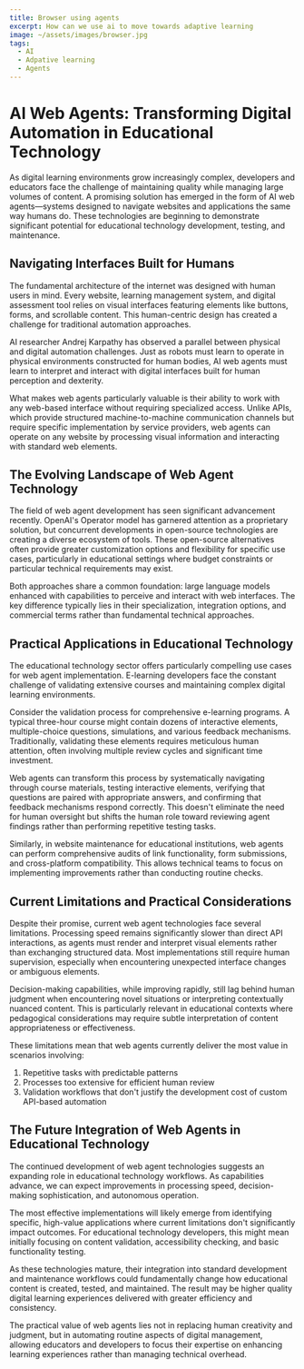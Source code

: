 ```yaml
---
title: Browser using agents
excerpt: How can we use ai to move towards adaptive learning
image: ~/assets/images/browser.jpg
tags:
  - AI
  - Adpative learning
  - Agents
---
```

# AI Web Agents: Transforming Digital Automation in Educational Technology

As digital learning environments grow increasingly complex, developers and educators face the challenge of maintaining quality while managing large volumes of content. A promising solution has emerged in the form of AI web agents—systems designed to navigate websites and applications the same way humans do. These technologies are beginning to demonstrate significant potential for educational technology development, testing, and maintenance.

## Navigating Interfaces Built for Humans

The fundamental architecture of the internet was designed with human users in mind. Every website, learning management system, and digital assessment tool relies on visual interfaces featuring elements like buttons, forms, and scrollable content. This human-centric design has created a challenge for traditional automation approaches.

AI researcher Andrej Karpathy has observed a parallel between physical and digital automation challenges. Just as robots must learn to operate in physical environments constructed for human bodies, AI web agents must learn to interpret and interact with digital interfaces built for human perception and dexterity.

What makes web agents particularly valuable is their ability to work with any web-based interface without requiring specialized access. Unlike APIs, which provide structured machine-to-machine communication channels but require specific implementation by service providers, web agents can operate on any website by processing visual information and interacting with standard web elements.

## The Evolving Landscape of Web Agent Technology

The field of web agent development has seen significant advancement recently. OpenAI's Operator model has garnered attention as a proprietary solution, but concurrent developments in open-source technologies are creating a diverse ecosystem of tools. These open-source alternatives often provide greater customization options and flexibility for specific use cases, particularly in educational settings where budget constraints or particular technical requirements may exist.

Both approaches share a common foundation: large language models enhanced with capabilities to perceive and interact with web interfaces. The key difference typically lies in their specialization, integration options, and commercial terms rather than fundamental technical approaches.

## Practical Applications in Educational Technology

The educational technology sector offers particularly compelling use cases for web agent implementation. E-learning developers face the constant challenge of validating extensive courses and maintaining complex digital learning environments.

Consider the validation process for comprehensive e-learning programs. A typical three-hour course might contain dozens of interactive elements, multiple-choice questions, simulations, and various feedback mechanisms. Traditionally, validating these elements requires meticulous human attention, often involving multiple review cycles and significant time investment.

Web agents can transform this process by systematically navigating through course materials, testing interactive elements, verifying that questions are paired with appropriate answers, and confirming that feedback mechanisms respond correctly. This doesn't eliminate the need for human oversight but shifts the human role toward reviewing agent findings rather than performing repetitive testing tasks.

Similarly, in website maintenance for educational institutions, web agents can perform comprehensive audits of link functionality, form submissions, and cross-platform compatibility. This allows technical teams to focus on implementing improvements rather than conducting routine checks.

## Current Limitations and Practical Considerations

Despite their promise, current web agent technologies face several limitations. Processing speed remains significantly slower than direct API interactions, as agents must render and interpret visual elements rather than exchanging structured data. Most implementations still require human supervision, especially when encountering unexpected interface changes or ambiguous elements.

Decision-making capabilities, while improving rapidly, still lag behind human judgment when encountering novel situations or interpreting contextually nuanced content. This is particularly relevant in educational contexts where pedagogical considerations may require subtle interpretation of content appropriateness or effectiveness.

These limitations mean that web agents currently deliver the most value in scenarios involving:

1. Repetitive tasks with predictable patterns
2. Processes too extensive for efficient human review
3. Validation workflows that don't justify the development cost of custom API-based automation

## The Future Integration of Web Agents in Educational Technology

The continued development of web agent technologies suggests an expanding role in educational technology workflows. As capabilities advance, we can expect improvements in processing speed, decision-making sophistication, and autonomous operation.

The most effective implementations will likely emerge from identifying specific, high-value applications where current limitations don't significantly impact outcomes. For educational technology developers, this might mean initially focusing on content validation, accessibility checking, and basic functionality testing.

As these technologies mature, their integration into standard development and maintenance workflows could fundamentally change how educational content is created, tested, and maintained. The result may be higher quality digital learning experiences delivered with greater efficiency and consistency.

The practical value of web agents lies not in replacing human creativity and judgment, but in automating routine aspects of digital management, allowing educators and developers to focus their expertise on enhancing learning experiences rather than managing technical overhead.